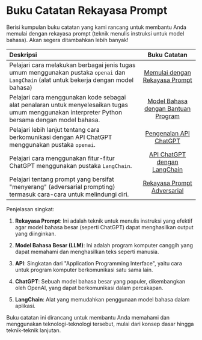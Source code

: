 
# Buku Catatan Rekayasa Prompt

Berisi kumpulan buku catatan yang kami rancang untuk membantu Anda memulai dengan rekayasa prompt (teknik menulis instruksi untuk model bahasa). Akan segera ditambahkan lebih banyak!

| Deskripsi   | Buku Catatan   | 
| :------------ | :---------: | 
|Pelajari cara melakukan berbagai jenis tugas umum menggunakan pustaka `openai` dan `LangChain` (alat untuk bekerja dengan model bahasa)|[Memulai dengan Rekayasa Prompt](https://github.com/dair-ai/Prompt-Engineering-Guide/blob/main/notebooks/pe-lecture.ipynb)|
|Pelajari cara menggunakan kode sebagai alat penalaran untuk menyelesaikan tugas umum menggunakan interpreter Python bersama dengan model bahasa.|[Model Bahasa dengan Bantuan Program](https://github.com/dair-ai/Prompt-Engineering-Guide/blob/main/notebooks/pe-pal.ipynb)|
|Pelajari lebih lanjut tentang cara berkomunikasi dengan API ChatGPT menggunakan pustaka `openai`.|[Pengenalan API ChatGPT](https://github.com/dair-ai/Prompt-Engineering-Guide/blob/main/notebooks/pe-chatgpt-intro.ipynb)|
|Pelajari cara menggunakan fitur-fitur ChatGPT menggunakan pustaka `LangChain`. |[API ChatGPT dengan LangChain](https://github.com/dair-ai/Prompt-Engineering-Guide/blob/main/notebooks/pe-chatgpt-langchain.ipynb)|
|Pelajari tentang prompt yang bersifat "menyerang" (adversarial prompting) termasuk cara-cara untuk melindungi diri.|[Rekayasa Prompt Adversarial](https://github.com/dair-ai/Prompt-Engineering-Guide/blob/main/notebooks/pe-chatgpt-adversarial.ipynb)|

Penjelasan singkat:

1. **Rekayasa Prompt**: Ini adalah teknik untuk menulis instruksi yang efektif agar model bahasa besar (seperti ChatGPT) dapat menghasilkan output yang diinginkan.

2. **Model Bahasa Besar (LLM)**: Ini adalah program komputer canggih yang dapat memahami dan menghasilkan teks seperti manusia.

3. **API**: Singkatan dari "Application Programming Interface", yaitu cara untuk program komputer berkomunikasi satu sama lain.

4. **ChatGPT**: Sebuah model bahasa besar yang populer, dikembangkan oleh OpenAI, yang dapat berkomunikasi dalam percakapan.

5. **LangChain**: Alat yang memudahkan penggunaan model bahasa dalam aplikasi.

Buku catatan ini dirancang untuk membantu Anda memahami dan menggunakan teknologi-teknologi tersebut, mulai dari konsep dasar hingga teknik-teknik lanjutan.
